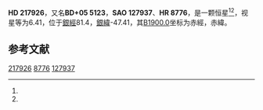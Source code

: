 {{Starbox begin
| name = HD 217926
}}
{{Starbox observe
| epoch = [[J2000.0|J2000.0]]
| constell = {{星座名待查}}<ref name=SIMBAD>{{cite web
 | url=http://simbad.u-strasbg.fr/simbad/sim-id?Ident=HR+8776
 | title =Pulsating variable Star
 | publisher=Centre de Données astronomiques de Strasbourg
 | work=SIMBAD
 | accessdate=2012-07-13}}</ref><ref name=DATA>{{cite web
 | url=http://vizier.u-strasbg.fr/viz-bin/VizieR-5?-out.add=.&-source=5050&-corr=PK=HR&-out.max=9999&HR=8776
 | title=VizieR Detailed Page
 | accessdate=2012-07-13
 | archive-date=2019-02-16
 | archive-url=https://web.archive.org/web/20190216102515/http://vizier.u-strasbg.fr/viz-bin/VizieR-5?-out.add=.&-source=5050&-corr=PK=HR&-out.max=9999&HR=8776
 | dead-url=no
 }}</ref>
| 星官 = 
| ra = {{RA|23|4|1}}<ref name=SIMBAD /><ref name=DATA />
| dec = {{DEC|+6|37|0}}<ref name=SIMBAD /><ref name=DATA />
| appmag_v = 6.41<ref name=SIMBAD /><ref name=DATA />
}}
{{Starbox character
| class = F2V<ref name=SIMBAD /><ref name=DATA />
| b-v = 0.39<ref name=SIMBAD /><ref name=DATA />
| u-b = 0.03<ref name=SIMBAD /><ref name=DATA />
| r-i = <ref name=SIMBAD /><ref name=DATA />
| variable = 
}}
{{Starbox astrometry
| radial_v = 0.03
| prop_mo_ra = 4
| parallax = 
| p_error = 
}}
{{Starbox catalog
| names =BD+05 5123，[[SAO星表|SAO]] 127937，[[HD星表|HD]] 217926，[[HR星表|HR]] 8776}}
{{Starbox reference |Simbad=HR+8776}}
{{Starbox end}}

'''HD 217926'''，又名'''BD+05 5123'''，'''SAO 127937'''、'''HR 8776'''，是一颗恒星<ref name=SIMBAD /><ref name=DATA />，视星等为6.41，位于[[銀道座標系|銀經]]81.4，[[銀道座標系|銀緯]]-47.41，其[[B1900.0|B1900.0]]坐标为赤經{{RA|22|58|57.3}}，赤緯{{DEC|+6|-47.41|38}}。

== 参考文献 ==
{{reflist}}

{{star-stub}}

[[Category:HD和HDE天體|217926]]
[[Category:HR天體|8776]]
[[Category:SAO天體|127937]]